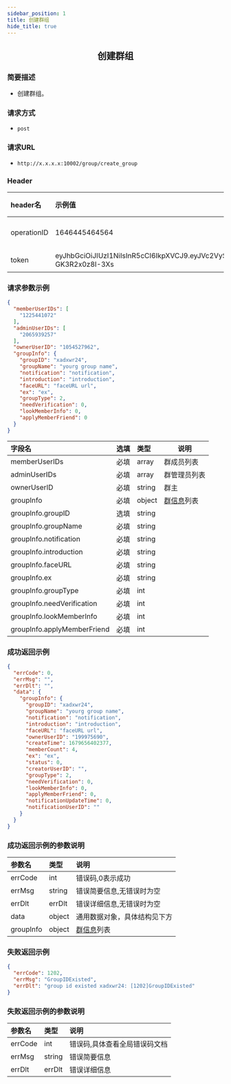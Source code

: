 ```yaml
---
sidebar_position: 1
title: 创建群组
hide_title: true
---
```


<center>

## 创建群组

</center>

### 简要描述
- 创建群组。
### 请求方式
- `post` 
### 请求URL
- `http://x.x.x.x:10002/group/create_group` 


### Header
|header名|示例值|选填|类型|说明|
|:----    |:-------    |:--- |---|------      |
|operationID|1646445464564|必填|string|operationID用于全局链路追踪|
|token|eyJhbGciOiJIUzI1NiIsInR5cCI6IkpXVCJ9.eyJVc2VySUQiOiJvcGVuSU02NTQzMjEiLCJQbGF0Zm9ybUlEIjowLCJleHAiOjE2OTY0OTE4NTAsIm5iZiI6MTY4ODcxNTU1MCwiaWF0IjoxNjg4NzE1ODUwfQ.Mfhg3OiRtJY48rZbKWecNeydnHWW-GK3R2x0z8I-3Xs|必填|string|管理员token|


### 请求参数示例


```json
{
  "memberUserIDs": [
    "1225441072"
  ],
  "adminUserIDs": [
    "2065939257"
  ],
  "ownerUserID": "1054527962",
  "groupInfo": {
    "groupID": "xadxwr24",
    "groupName": "yourg group name",
    "notification": "notification",
    "introduction": "introduction",
    "faceURL": "faceURL url",
    "ex": "ex",
    "groupType": 2,
    "needVerification": 0,
    "lookMemberInfo": 0,
    "applyMemberFriend": 0
  }
}
```
|字段名|选填|类型|说明|
|:----    |:-------    |:--- |---|
|memberUserIDs|必填|array|群成员列表|
|adminUserIDs|必填|array|群管理员列表|
|ownerUserID|必填|string|群主|
|groupInfo|必填|object|[群信息](docs/restapi/commonFields.mdx#groupinfo)列表|
|groupInfo.groupID|选填|string||
|groupInfo.groupName|必填|string||
|groupInfo.notification|必填|string||
|groupInfo.introduction|必填|string||
|groupInfo.faceURL|必填|string||
|groupInfo.ex|必填|string||
|groupInfo.groupType|必填|int||
|groupInfo.needVerification|必填|int||
|groupInfo.lookMemberInfo|必填|int||
|groupInfo.applyMemberFriend|必填|int||
### 成功返回示例


```json
{
  "errCode": 0,
  "errMsg": "",
  "errDlt": "",
  "data": {
    "groupInfo": {
      "groupID": "xadxwr24",
      "groupName": "yourg group name",
      "notification": "notification",
      "introduction": "introduction",
      "faceURL": "faceURL url",
      "ownerUserID": "199975690",
      "createTime": 1679656402377,
      "memberCount": 4,
      "ex": "ex",
      "status": 0,
      "creatorUserID": "",
      "groupType": 2,
      "needVerification": 0,
      "lookMemberInfo": 0,
      "applyMemberFriend": 0,
      "notificationUpdateTime": 0,
      "notificationUserID": ""
    }
  }
}
```
### 成功返回示例的参数说明


|参数名|类型|说明|
|:----    |:-------    |:--- |
|errCode|int|错误码,0表示成功|
|errMsg|string|错误简要信息,无错误时为空|
|errDlt|errDlt|错误详细信息,无错误时为空|
|data|object|通用数据对象，具体结构见下方|
|groupInfo|object|[群信息](docs/restapi/commonFields.mdx#groupinfo)列表|
### 失败返回示例


```json
{
  "errCode": 1202,
  "errMsg": "GroupIDExisted",
  "errDlt": "group id existed xadxwr24: [1202]GroupIDExisted"
}
```
### 失败返回示例的参数说明


|参数名|类型|说明|
|:----    |:-------    |:--- |
|errCode|int|错误码,具体查看全局错误码文档|
|errMsg|string|错误简要信息|
|errDlt|errDlt|错误详细信息|
